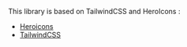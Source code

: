 
<Meta title="Credits" />

This library is based on TailwindCSS and HeroIcons :

- [Heroicons](https://heroicons.com/)
- [TailwindCSS](https://tailwindcss.com/)
